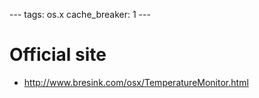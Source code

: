 ---
tags: os.x
cache_breaker: 1
---
= Official site =

* http://www.bresink.com/osx/TemperatureMonitor.html
